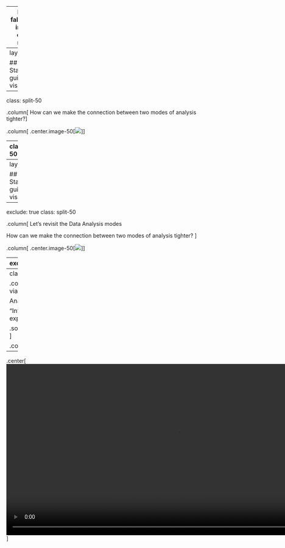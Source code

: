 
---
layout: false
class: inverse, center, middle

# Interactive Data Analysis

---
layout: true

## Statistically guided visualization

---
class: split-50

.column[
How can we make the connection between two modes of 
analysis tighter?
]

.column[
.center.image-50[![](img/tukey2.png)]
]

---
class: split-50

.column[
Computational steering of visual exploration via _proactive computation_
]

.column[
.center.image-50[![](img/feed.png)]
]

---
layout: true

## Statistically guided visualization

---
exclude: true
class: split-50

.column[
Let's revisit the Data Analysis modes

How can we make the connection between two modes of 
analysis tighter?
]

.column[
.center.image-50[![](img/tukey.png)]
]

---
exclude: true
class: split-50

.column[
One idea: statistically guided visual exploration via _proactive computation_

Back to Epiviz: epigenetic regulation of gene expression across multiple tumor types (Timp et al. 2016)
]

.column[
.center.image-50[![](img/feed.png)]
]

---
class: split-50

.column[
Computational steering of visual exploration via _proactive computation_

Analysis runs in background (proactive computation)

"Interesting results" presented to user, steers exploration of data underlying result.

.source[https://github.com/epiviz/epiviz_feed_polymer]
]

.column[
.center.image-50[![](img/feed.png)]
]

---

.center[
<video height="450px" controls>
  <source src="movies/epiviz-feed.mp4" type="video/mp4">
</video>
]



